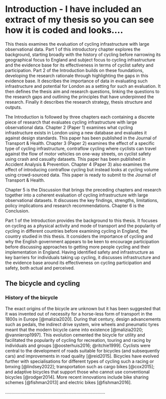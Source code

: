# Introduction - I have included an extract of my thesis so you can see how it is coded and looks....

This thesis examines the evaluation of cycling infrastructure with large observational data. Part 1 of this introductory chapter explores the background, starting broadly with the history of cycling before narrowing its geographical focus to England and subject focus to cycling infrastructure and the evidence base for its effectiveness in terms of cyclist safety and participation. Part 2 of the Introduction builds on these foundations, developing the research rationale through highlighting the gaps in this evidence base. It describes the importance of data in evaluating such infrastructure and potential for London as a setting for such an evaluation. It then defines the thesis aim and research questions, linking the questions to the research gaps and outlining the principles that have underpinned the research. Finally it describes the research strategy, thesis structure and outputs.

The Introduction is followed by three chapters each containing a discrete piece of research that evaluates cycling infrastructure with large observational data. Chapter 2 (Paper 1) examines what cycling infrastructure exists in London using a new database and evaluates it against design standards. This paper has been published in the Journal of Transport & Health. Chapter 3 (Paper 2) examines the effect of a specific type of cycling infrastructure, contraflow cycling where cyclists can travel against the flow of motor vehicles on one-way streets, on cyclist safety using crash and casualty datasets. This paper has been published in Accident Analysis & Prevention. Chapter 4 (Paper 3) also examines the effect of introducing contraflow cycling but instead looks at cycling volume using crowd-sourced data. This paper is ready to submit to the Journal of Transport & Health.

Chapter 5 is the Discussion that brings the preceding chapters and research together into a coherent evaluation of cycling infrastructure with large observational datasets. It discusses the key findings, strengths, limitations, policy implications and research recommendations. Chapter 6 is the Conclusion.

```{=tex}
\begin{center}
\LARGE 
\textbf{Part 1: Background}
\end{center}
```
Part 1 of the Introduction provides the background to this thesis. It focuses on cycling as a physical activity and mode of transport and the popularity of cycling in different countries before examining cycling in England, the country studied in this thesis. It considers the importance of cycling and why the English government appears to be keen to encourage participation before discussing approaches to getting more people cycling and their implementation in England. Having identified safety and infrastructure as key barriers for individuals taking up cycling, it discusses infrastructure and the evidence base around its effectiveness on cycling participation and safety, both actual and perceived.

## The bicycle and cycling

### History of the bicycle

The exact origins of the bicycle are unknown but it has been suggested that it was invented out of necessity for a horse-less form of transport in the 1800s in Europe [@malizia2020]. During that century, design advancements such as pedals, the indirect drive system, wire wheels and pneumatic tyres meant that the modern bicycle came into existence [@malizia2020; @vannierop1997]. This evolution cemented the bicycle for utility and facilitated the popularity of cycling for recreation, touring and racing by individuals and groups [@oosterhuis2016; @ritchie1999]. Cyclists were central to the development of roads suitable for bicycles (and subsequently cars) and improvements in road quality [@reid2015]. Bicycles have evolved further with specialisations for different types of cycling such a racing or bmxing [@lindsey2022]; transportation such as cargo bikes [@cox2015]; and adaptive bicycles that support those who cannot use conventional bicycles [@rodger2014]. More recent innovations include bike sharing schemes [@fishman2013] and electric bikes [@fishman2016].

................................................................................